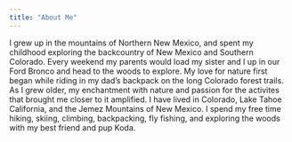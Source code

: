 ```yaml
---
title: "About Me"
---
```


I grew up in the mountains of Northern New Mexico, and spent my childhood exploring the backcountry of New Mexico and Southern Colorado.  Every weekend my parents would load my sister and I up in our Ford Bronco and head to the woods to explore. My love for nature first began while riding in my dad's backpack on the long Colorado forest trails. As I grew older, my enchantment with nature and passion for the activites that brought me closer to it amplified. I have lived in Colorado, Lake Tahoe California, and the Jemez Mountains of New Mexico. I spend my free time hiking, skiing, climbing, backpacking, fly fishing, and exploring the woods with my best friend and pup Koda. 